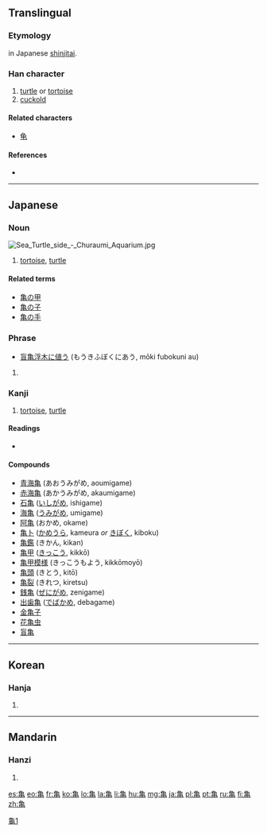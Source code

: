 {{also|龜}}<!-- may be replaced by zh-forms -->
==Translingual==
{{ja-forms|亀|[[龟]]|[[龜]]}}

===Etymology===
{{Han simp|龜}} in Japanese [[shinjitai]].

===Han character===
{{Han char|rn=213|rad=龜|as=00|sn=11|var=2|four=|canj=弓田中山 (NWLU)}}

# [[turtle]] or [[tortoise]]
# [[cuckold]]

====Related characters====
* [[龟]]

====References====
* {{Han ref|kx=0142.281|dkj=00210|hdz=80010.190|uh=4E80|ud=20096}}

[[Category:CJKV characters simplified differently in Japan and China|龜1]]

----

==Japanese==

===Noun===
[[File:Sea Turtle side - Churaumi Aquarium.jpg|thumb]]
{{ja-noun|k|hira=かめ|rom=kame}}

# [[tortoise]], [[turtle]]

====Related terms====
* [[亀の甲]]
* [[亀の子]]
* [[亀の手]]

===Phrase===
* [[盲亀浮木に値う]] (もうきふぼくにあう, mōki fubokuni au)

# {{defn|lang=ja|sort=龜00}}

===Kanji===
{{ja-kanji|grade=n|rs=龜00}}

# [[tortoise]], [[turtle]]

====Readings====
* {{ja-readings|on=[[き]] ([[ki]]), [[きゅう]] ([[kyū]]), [[きん]] ([[kin]])|kun=[[かめ]] ([[kame]])|nanori=[[ひさ]] (hisa), [[ひさし]] (hisashi)}}

====Compounds====
* [[青海亀]] (あおうみがめ, aoumigame)
* [[赤海亀]] (あかうみがめ, akaumigame)
* [[石亀]] ([[いしがめ]], ishigame)
* [[海亀]] ([[うみがめ]], umigame)
* [[阿亀]] (おかめ, okame)
* [[亀卜]] ([[かめうら]], kameura ''or'' [[きぼく]], kiboku)
* [[亀鑑]] (きかん, kikan)
* [[亀甲]] ([[きっこう]], kikkō)
* [[亀甲模様]] (きっこうもよう, kikkōmoyō)
* [[亀頭]] (きとう, kitō)
* [[亀裂]] (きれつ, kiretsu)
* [[銭亀]] ([[ぜにがめ]], zenigame)
* [[出歯亀]] ([[でばかめ]], debagame)
* [[金亀子]]
* [[花亀虫]]
* [[盲亀]]

----

==Korean==

===Hanja===
{{ko-hanja|hangeul=[[귀]], [[균]]|rv=gwi, gyun|mr=kwi, kyun}}

# {{defn|lang=ko|sort=龜00}}

----

==Mandarin==

===Hanzi===
{{cmn-hanzi|pin=[[guī]] ([[gui1]])|wg=kuei<sup>1</sup>}}

# {{defn|lang=cmn|sort=龜00}}

[[es:亀]]
[[eo:亀]]
[[fr:亀]]
[[ko:亀]]
[[lo:亀]]
[[la:亀]]
[[li:亀]]
[[hu:亀]]
[[mg:亀]]
[[ja:亀]]
[[pl:亀]]
[[pt:亀]]
[[ru:亀]]
[[fi:亀]]
[[zh:亀]]